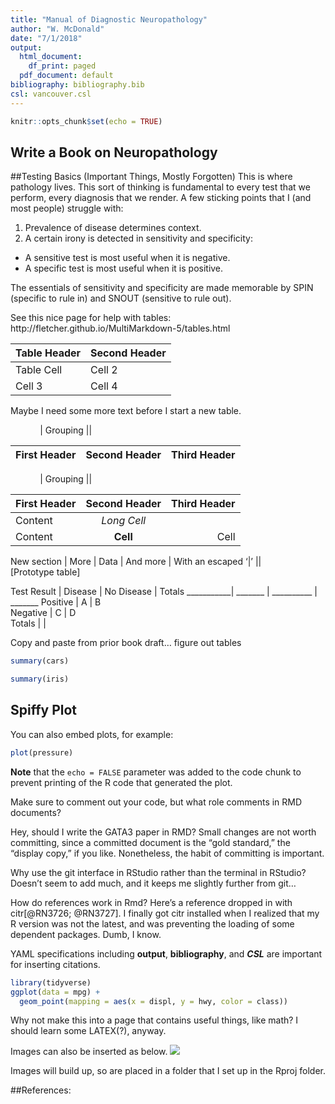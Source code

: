 ```yaml
---
title: "Manual of Diagnostic Neuropathology"
author: "W. McDonald"
date: "7/1/2018"
output:
  html_document:
    df_print: paged
  pdf_document: default
bibliography: bibliography.bib 
csl: vancouver.csl
---
```


```r
knitr::opts_chunk$set(echo = TRUE)
```

## Write a Book on Neuropathology

##Testing Basics (Important Things, Mostly Forgotten)
This is where pathology lives. This sort of thinking is fundamental to every test that we perform, every diagnosis that we render. A few sticking points that I (and most people) struggle with: 

1.	Prevalence of disease determines context. 
2.	A certain irony is detected in sensitivity and specificity:
  + A sensitive test is most useful when it is negative.
  + A specific test is most useful when it is positive.
  
  
The essentials of sensitivity and specificity are made memorable by SPIN (specific to rule in) and SNOUT (sensitive to rule out). 


See this nice page for help with tables: http://fletcher.github.io/MultiMarkdown-5/tables.html


Table Header | Second Header
-----------  | -------------
Table Cell   | Cell 2
Cell 3       | Cell 4


Maybe I need some more text before I start a new table. 


|             |          Grouping           ||
First Header  | Second Header | Third Header |
------------  | ------------- | ------------ |



|             |          Grouping           ||
First Header  | Second Header | Third Header |
------------  | :-----------: | -----------: |
Content       |          *Long Cell*        ||
Content       |   **Cell**    |         Cell |

New section   |     More      |         Data |
And more      | With an escaped '\|'         ||  
[Prototype table]



Test Result |	Disease |	No Disease |	Totals
___________| _______ | __________ | _______
Positive |	A |	B	
Negative |	C |	D	
Totals	 |		|




Copy and paste from prior book draft... figure out tables


```r
summary(cars)
```

```r
summary(iris)
```

## Spiffy Plot

You can also embed plots, for example:

```r
plot(pressure)
```

**Note** that the `echo = FALSE` parameter was added to the code chunk to prevent printing of the R code that generated the plot.

Make sure to comment out your code, but what role comments in RMD documents?



Hey, should I write the GATA3 paper in RMD? Small changes are not worth committing, since a committed document is the "gold standard," the "display copy," if you like. Nonetheless, the habit of committing is important. 

Why use the git interface in RStudio rather than the terminal in RStudio? Doesn't seem to add much, and it keeps me slightly further from git...

How do references work in Rmd? Here's a reference dropped in with citr[@RN3726; @RN3727]. I finally got citr installed when I realized that my R version was not the latest, and was preventing the loading of some dependent packages. Dumb, I know. 

YAML specifications including **output**, **bibliography**, and ***CSL*** are important for inserting citations. 

```r
library(tidyverse)
ggplot(data = mpg) + 
  geom_point(mapping = aes(x = displ, y = hwy, color = class))
```

Why not make this into a page that contains useful things, like math? I should learn some LATEX(?), anyway.

Images can also be inserted as below.
![](photos/IMG_0618.JPG)

Images will build up, so are placed in a folder that I set up in the Rproj folder. 

##References: